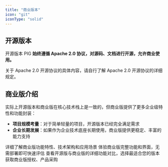 ```yaml
---
title: "商业版本"
icon: "git"
iconType: "solid"
---
```


## 开源版本

开源版本 PIG **始终遵循 Apache 2.0 协议，对源码、文档进行开源，允许商业使用。**

关于 Apache 2.0 开源协议的具体内容，请自行了解 Apache 2.0 开源协议的详细规定。

## 商业版介绍

实际上开源版本和商业版在核心技术栈上是一致的，但商业版提供了更多企业级特性和功能封装：

- **项目规模考量**：对于简单轻量的项目，开源版本已经完全满足需求
- **企业长期发展**：如果作为企业技术底座长期使用，商业版提供更稳定、丰富的能力支持



<CardGroup>
  <Card title="商业版白皮书" icon="file-lines" href="https://paper.pig4cloud.com">
    详细了解商业版功能特性、技术架构和应用场景
  </Card>
  <Card title="在线演示环境" icon="desktop" href="http://home.pig4cloud.com:38081/">
    体验商业版完整功能和界面，无需部署即可快速评估
  </Card>
  <Card title="开源商业对比" icon="scale-balanced" href="https://docs.qq.com/sheet/DZHdxSXllQ1pLckxV?tab=BB08J2">
    查看开源版与商业版的详细功能对比，选择最适合您的版本
  </Card>
  <Card title="联系我们" icon="headset" href="https://kf.pig4cloud.com/">
    获取商业版授权、产品采购
  </Card>
</CardGroup>


